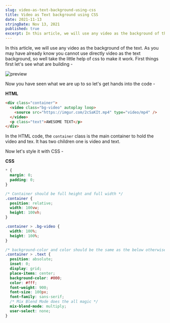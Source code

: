 ```yaml
---
slug: video-as-text-background-using-css
title: Video as Text background using CSS
date: 2021-11-13
stringDate: Nov 13, 2021
published: true
excerpt: In this article, we will use any video as the background of the text. As you may have already know you cannot use directly video as the text background.
---
```


In this article, we will use any video as the background of the text. As you may have already know you cannot use directly video as the text background, so well take the little help of css to make it work. First things first let's see what are building -

![preview](https://i.imgur.com/mp1uZmU.gif)

Now you have seen what we are up to so let's get hands into the code -

**HTML**

```html
<div class="container">
  <video class="bg-video" autoplay loop>
    <source src="https://imgur.com/2cSaKIt.mp4" type="video/mp4" />
  </video>
  <p class="text">AWESOME TEXT</p>
</div>
```

In the HTML code, the `container` class is the main container to hold the video and tex. It has two children one is video and text.

Now let's style it with CSS -

**CSS**

```css
* {
  margin: 0;
  padding: 0;
}

/* Container should be full height and full width */
.container {
  position: relative;
  width: 100vw;
  height: 100vh;
}

.container > .bg-video {
  width: 100%;
  height: 100%;
}

/* background-color and color should be the same as the below otherwise it won't work */
.container > .text {
  position: absolute;
  inset: 0;
  display: grid;
  place-items: center;
  background-color: #000;
  color: #fff;
  font-weight: 900;
  font-size: 100px;
  font-family: sans-serif;
  /* Mix Blend Mode does the all magic */
  mix-blend-mode: multiply;
  user-select: none;
}
```

<Codepen id="WNEgRQe" />
